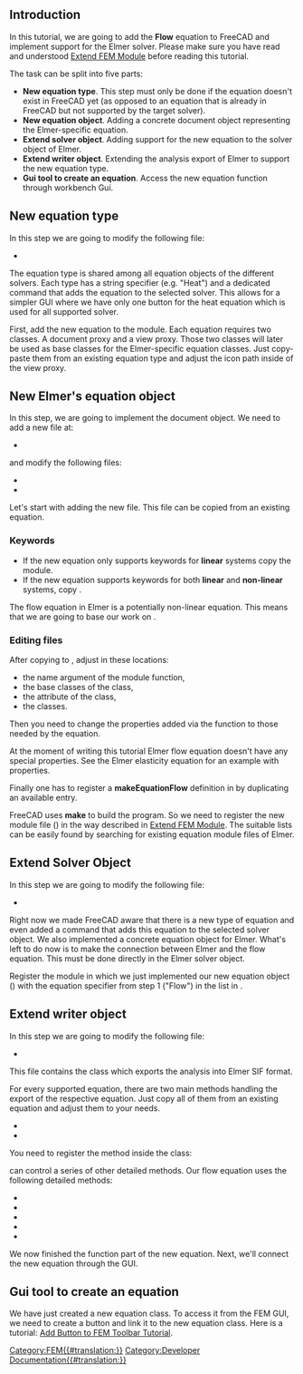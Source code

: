 <languages/>

{{TutorialInfo/ru
|Topic= Учебник по добавлению уравнений в верстак FEM
|Level= 
|Time= 
|Author=[[User:M42kus|M42kus]]
|FCVersion=
|Files=
}}

== Introduction ==

In this tutorial, we are going to add the '''Flow''' equation to FreeCAD and implement support for the Elmer solver. Please make sure you have read and understood [[Extend_FEM_Module|Extend FEM Module]] before reading this tutorial.

The task can be split into five parts:
* '''New equation type'''. This step must only be done if the equation doesn't exist in FreeCAD yet (as opposed to an equation that is already in FreeCAD but not supported by the target solver). 
* '''New equation object'''. Adding a concrete document object representing the Elmer-specific equation.
* '''Extend solver object'''. Adding support for the new equation to the solver object of Elmer. 
* '''Extend writer object'''. Extending the analysis export of Elmer to support the new equation type.
* '''Gui tool to create an equation'''. Access the new equation function through workbench Gui.

== New equation type ==

In this step we are going to modify the following file:

* {{FileName|src/Mod/Fem/femsolver/equationbase.py}}

The equation type is shared among all equation objects of the different solvers. Each type has a string specifier (e.g. "Heat") and a dedicated command that adds the equation to the selected solver. This allows for a simpler GUI where we have only one button for the heat equation which is used for all supported solver.

First, add the new equation to the {{Incode|equationbase.py}} module. Each equation requires two classes. A document proxy and a view proxy. Those two classes will later be used as base classes for the Elmer-specific equation classes. Just copy-paste them from an existing equation type and adjust the icon path inside {{Incode|getIcon(self)}} of the view proxy.

{{Code|code=
class FlowProxy(BaseProxy):
    pass

class FlowViewProxy(BaseViewProxy):
    def getIcon(self):
        return ":/icons/FEM_EquationFlow.svg"
}}

== New Elmer's equation object ==

In this step, we are going to implement the document object. We need to add a new {{Incode|flow.py}} file at:

* {{FileName|src/Mod/Fem/femsolver/elmer/equations/flow.py}}

and modify the following files:

* {{FileName|src/Mod/Fem/ObjectsFem.py}}
* {{FileName|src/Mod/Fem/CMakeLists.txt}}

Let's start with adding the new {{Incode|flow.py}} file. This file can be copied from an existing equation.

=== Keywords ===

* If the new equation only supports keywords for '''linear''' systems copy the {{Incode|femsolver/elmer/equations/elasticity.py}} module. 
* If the new equation supports keywords for both '''linear''' and '''non-linear''' systems, copy {{Incode|femsolver/elmer/equations/heat.py}}. 

The flow equation in Elmer is a potentially non-linear equation. This means that we are going to base our work on {{Incode|heat.py}}.

=== Editing files ===

After copying {{Incode|heat.py}} to {{Incode|flow.py}}, adjust {{Incode|flow.py}} in these locations:
* the name argument of the {{Incode|create}} module function, 
* the base classes of the {{Incode|Proxy}} class,
* the {{Incode|Type}} attribute of the {{Incode|Proxy}} class, 
* the {{Incode|ViewProxy}} classes.

{{Code|code=
def create(doc, name="'''Flow'''"):
    return femutils.createObject(
        doc, name, Proxy, ViewProxy)

class Proxy(nonlinear.Proxy, equationbase.'''Flow'''Proxy):

    Type = "Fem::EquationElmer'''Flow'''"

    def __init__(self, obj):
        super(Proxy, self).__init__(obj)
        obj.Priority = 10

class ViewProxy(nonlinear.ViewProxy, equationbase.'''Flow'''ViewProxy):
    pass
}}

Then you need to change the properties added via the {{Incode|obj.addProperty(..)}} function to those needed by the equation.

At the moment of writing this tutorial Elmer flow equation doesn't have any special properties. See the Elmer elasticity equation for an example with properties.

Finally one has to register a '''makeEquationFlow''' definition in {{Incode|src/Mod/Fem/ObjectsFem.py}} by duplicating an available entry.

FreeCAD uses '''make''' to build the program. So we need to register the new module file ({{Incode|flow.py}}) in {{Incode|src/Mod/Fem/CMakeLists.txt}} the way described in [https://www.freecadweb.org/wiki/Extend_FEM_Module Extend FEM Module]. The suitable lists can be easily found by searching for existing equation module files of Elmer.

== Extend Solver Object ==

In this step we are going to modify the following file:

* {{FileName|src/Mod/Fem/femsolver/elmer/solver.py}}

Right now we made FreeCAD aware that there is a new type of equation and even added a command that adds this equation to the selected solver object. We also implemented a concrete equation object for Elmer. What's left to do now is to make the connection between Elmer and the flow equation. This must be done directly in the Elmer solver object.

Register the module in which we just implemented our new equation object ({{Incode|flow.py}}) with the equation specifier from step 1 ("Flow") in the {{Incode|_EQUATIONS}} list in {{Incode|elmer/solver.py}}.

{{Code|code=
from .equations import electrostatic
+from .equations import flow

...

_EQUATIONS = {
    "Heat": heat,
    "Elasticity": elasticity,
+    "Flow": flow,
}
}}

== Extend writer object ==

In this step we are going to modify the following file:

* {{FileName|src/Mod/Fem/femsolver/elmer/writer.py}}

This file contains the {{Incode|Writer}} class which exports the analysis into Elmer SIF format.

For every supported equation, there are two main methods handling the export of the respective equation. Just copy all of them from an existing equation and adjust them to your needs.

* {{Incode|_getFlowSolver}}
* {{Incode|_handleFlow}}

You need to register the {{Incode|_handleFlow}} method inside the {{Incode|Writer}} class:

{{Code|code=
class Writer(object):
...
    def write(self):
...
        self._handleFlow()

...

}}

{{Incode|_handleFlow}} can control a series of other detailed methods. Our flow equation uses the following detailed methods:

* {{Incode|_handleFlowConstants}}
* {{Incode|_handleFlowMaterial}}
* {{Incode|_handleFlowInitialVelocity}}
* {{Incode|_handleFlowBndConditions}}
* {{Incode|_handleFlowEquation}}

We now finished the function part of the new equation. Next, we'll connect the new equation through the GUI.

== Gui tool to create an equation ==

We have just created a new equation class. To access it from the FEM GUI, we need to create a button and link it to the new equation class. Here is a tutorial: [[Add_Button_to_FEM_Toolbar_Tutorial|Add Button to FEM Toolbar Tutorial]].

[[Category:FEM{{#translation:}}]]
[[Category:Developer Documentation{{#translation:}}]]